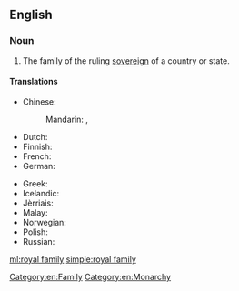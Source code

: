==English==

===Noun===
{{en-noun|head=[[royal]] [[family]]|royal families}}

# The family of the ruling [[sovereign]] of a country or state.

====Translations====
{{trans-top|family of ruling country}}
* Chinese:
*: Mandarin: {{t+|cmn|皇室|tr=huángshì|sc=Hani}}, {{t+|cmn|王室|tr=wángshì|sc=Hani}}
* Dutch: {{t|nl|koninklijke familie|f}}
* Finnish: {{t+|fi|kuningasperhe}}
* French: {{t|fr|famille royale|f}}
* German: {{t|de|königliche Familie|f}}
{{trans-mid}}
* Greek: {{t|el|βασιλική οικογένεια|f|sc=Grek}}
* Icelandic: {{t|is|konungsfjölskylda|f}}
* Jèrriais: {{t|roa-jer|fanmil'ye rouoyale|f}}
* Malay: {{t|ms|keluarga diraja}}
* Norwegian: {{t|no|kongefamilie|m}}
* Polish: {{t+|pl|rodzina|f}} {{t+|pl|królewski|alt=królewska}}
* Russian: {{t|ru|короле́вская семья́|f|sc=Cyrl}}
{{trans-bottom}}

[[Category:en:Family]]
[[Category:en:Monarchy]]

[[ml:royal family]]
[[simple:royal family]]